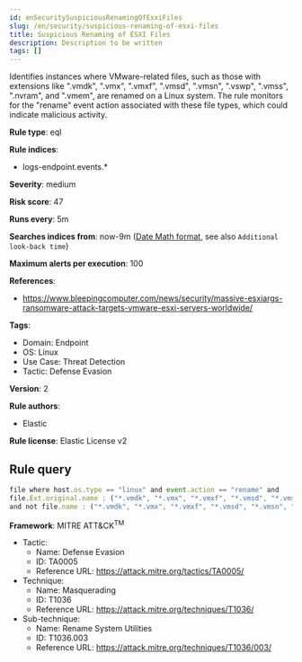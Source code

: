 ```yaml
---
id: enSecuritySuspiciousRenamingOfEsxiFiles
slug: /en/security/suspicious-renaming-of-esxi-files
title: Suspicious Renaming of ESXI Files
description: Description to be written
tags: []
---
```


<div id="suspicious-renaming-of-esxi-files"></div>

Identifies instances where VMware-related files, such as those with extensions like ".vmdk", ".vmx", ".vmxf", ".vmsd", ".vmsn", ".vswp", ".vmss", ".nvram", and ".vmem", are renamed on a Linux system. The rule monitors for the "rename" event action associated with these file types, which could indicate malicious activity.

**Rule type**: eql

**Rule indices**: 

* logs-endpoint.events.*

**Severity**: medium

**Risk score**: 47

**Runs every**: 5m

**Searches indices from**: now-9m ([Date Math format](((ref))/common-options.html#date-math), see also <DocLink id="enSecurityRulesUiCreate" section="set-the-rules-schedule">`Additional look-back time`</DocLink>)

**Maximum alerts per execution**: 100

**References**: 

* https://www.bleepingcomputer.com/news/security/massive-esxiargs-ransomware-attack-targets-vmware-esxi-servers-worldwide/

**Tags**: 

* Domain: Endpoint
* OS: Linux
* Use Case: Threat Detection
* Tactic: Defense Evasion

**Version**: 2

**Rule authors**: 

* Elastic

**Rule license**: Elastic License v2

## Rule query

```js
file where host.os.type == "linux" and event.action == "rename" and
file.Ext.original.name : ("*.vmdk", "*.vmx", "*.vmxf", "*.vmsd", "*.vmsn", "*.vswp", "*.vmss", "*.nvram", "*.vmem")
and not file.name : ("*.vmdk", "*.vmx", "*.vmxf", "*.vmsd", "*.vmsn", "*.vswp", "*.vmss", "*.nvram", "*.vmem")

```

**Framework**: MITRE ATT&CK<sup>TM</sup>

* Tactic:
    * Name: Defense Evasion
    * ID: TA0005
    * Reference URL: https://attack.mitre.org/tactics/TA0005/
* Technique:
    * Name: Masquerading
    * ID: T1036
    * Reference URL: https://attack.mitre.org/techniques/T1036/
* Sub-technique:
    * Name: Rename System Utilities
    * ID: T1036.003
    * Reference URL: https://attack.mitre.org/techniques/T1036/003/

